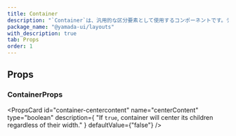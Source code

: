```yaml
---
title: Container
description: "`Container`は、汎用的な区分要素として使用するコンポーネントです。デフォルトでは、`section`要素をレンダリングします。"
package_name: "@yamada-ui/layouts"
with_description: true
tab: Props
order: 1
---
```


## Props

### ContainerProps

<PropsCard
  id="container-centercontent"
  name="centerContent"
  type="boolean"
  description={
    "If `true`, container will center its children regardless of their width."
  }
  defaultValue={"false"}
/>
